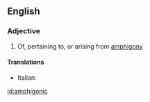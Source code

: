 ==English==

===Adjective===
{{en-adj|-}}

# Of, pertaining to, or arising from [[amphigony]]

====Translations====
{{trans-top|amphigonic}}
* Italian: {{t-|it|anfigonico}}
{{trans-mid}}
{{trans-bottom}}

[[id:amphigonic]]